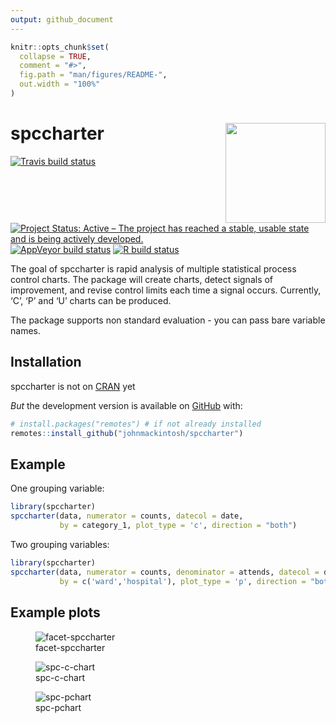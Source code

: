```yaml
---
output: github_document
---
```


<!-- README.md is generated from README.Rmd. Please edit that file -->

```r
knitr::opts_chunk$set(
  collapse = TRUE,
  comment = "#>",
  fig.path = "man/figures/README-",
  out.width = "100%"
)
```

# spccharter <img src="man/figures/logo.png" width="160px" align="right" /> 

<!-- badges: start -->
[![Travis build status](https://travis-ci.com/johnmackintosh/spccharter.svg?branch=master)](https://travis-ci.com/johnmackintosh/spccharter)
[![Project Status: Active – The project has reached a stable, usable state and is being actively developed.](https://www.repostatus.org/badges/latest/active.svg)](https://www.repostatus.org/#active)
[![AppVeyor build status](https://ci.appveyor.com/api/projects/status/github/johnmackintosh/spccharter?branch=master&svg=true)](https://ci.appveyor.com/project/johnmackintosh/spccharter)
[![R build status](https://github.com/johnmackintosh/spccharter/workflows/R-CMD-check/badge.svg)](https://github.com/johnmackintosh/spccharter/actions)


<!-- badges: end -->

The goal of spccharter is rapid analysis of multiple statistical process control charts.
The package will create charts, detect signals of improvement, and revise control limits each time a signal occurs.
Currently, 'C', 'P' and 'U' charts can be produced. 

The package supports non standard evaluation - you can pass bare variable names.


## Installation

spccharter is not on [CRAN](https://CRAN.R-project.org) yet

*But* the development version is available on [GitHub](https://github.com/) with:

``` r
# install.packages("remotes") # if not already installed
remotes::install_github("johnmackintosh/spccharter")
```
## Example

One grouping variable:

```r
library(spccharter)
spccharter(data, numerator = counts, datecol = date, 
           by = category_1, plot_type = 'c', direction = "both")
```

Two grouping variables:  

```r
library(spccharter)
spccharter(data, numerator = counts, denominator = attends, datecol = date, 
           by = c('ward','hospital'), plot_type = 'p', direction = "both")
```


## Example plots  

![facet-spccharter](https://user-images.githubusercontent.com/3278367/84841170-7a516300-b039-11ea-90fb-9a373ac8bc26.PNG)

![spc-c-chart](https://user-images.githubusercontent.com/3278367/84840888-b932e900-b038-11ea-87d0-2e32e99bcdd1.png)

![spc-pchart](https://user-images.githubusercontent.com/3278367/84840901-c3ed7e00-b038-11ea-9377-b7a564433af0.png)

